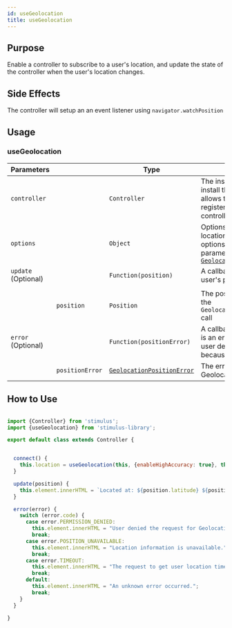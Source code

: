 ```yaml
---
id: useGeolocation
title: useGeolocation
---
```


## Purpose

Enable a controller to subscribe to a user's location, and update the state of the controller when the user's location changes.

## Side Effects

The controller will setup an an event listener using `navigator.watchPosition`

## Usage

### useGeolocation
| Parameters          | | Type | Purpose | Default |
|---------------------| --- | --- | --- |--- |
| `controller`        | | `Controller` | The instance of the controller to install the behaviour on. This allows the mixin to automatically register cleanup on the controller's `disconnect`. | `this` |
| `options`           | | `Object` | Options to modify how the location data is polled. Any of the options allowed by the `options` parameter accepted by [`Geolocation.getCurrentPosition()`](https://developer.mozilla.org/en-US/docs/Web/API/Geolocation/getCurrentPosition) | `-` |
| `update` (Optional) | | `Function(position)` | A callback that is fired when the user's position updates | `-` |
|  |  |  |  |  |
| | `position` | `Position` | The position object returned by the `Geolocation.getCurrentPosition()` call | `-` |
| `error` (Optional)  | | `Function(positionError)` | A callback that is fired when there is an error, either because the user denied permission or because of a bad GPS signal | `-` |
| | `positionError` | [`GeolocationPositionError`](https://developer.mozilla.org/en-US/docs/Web/API/GeolocationPositionError) | The error object raised by the Geolocation service | `-` |


## How to Use

```js

import {Controller} from 'stimulus';
import {useGeolocation} from 'stimulus-library';

export default class extends Controller {


  connect() {
    this.location = useGeolocation(this, {enableHighAccuracy: true}, this.update, this.error);
  }

  update(position) {
    this.element.innerHTML = `Located at: ${position.latitude} ${position.longitude}`;
  }

  error(error) {
    switch (error.code) {
      case error.PERMISSION_DENIED:
        this.element.innerHTML = "User denied the request for Geolocation.";
        break;
      case error.POSITION_UNAVAILABLE:
        this.element.innerHTML = "Location information is unavailable.";
        break;
      case error.TIMEOUT:
        this.element.innerHTML = "The request to get user location timed out.";
        break;
      default:
        this.element.innerHTML = "An unknown error occurred.";
        break;
    }
  }

}

```